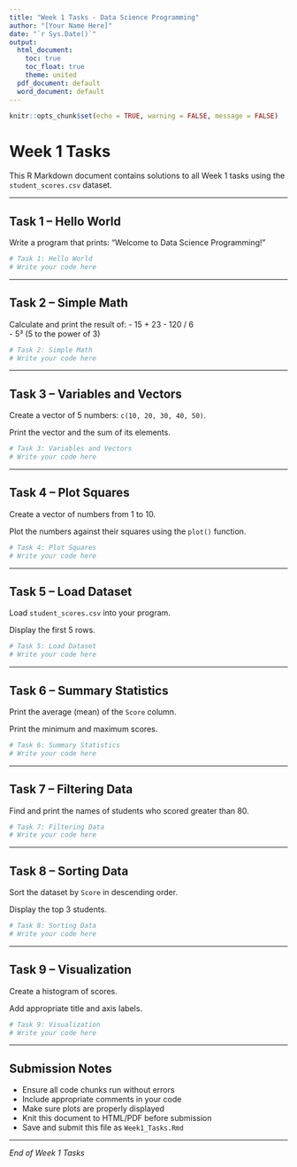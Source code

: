 ```yaml
---
title: "Week 1 Tasks - Data Science Programming"
author: "[Your Name Here]"
date: "`r Sys.Date()`"
output:
  html_document: 
    toc: true
    toc_float: true
    theme: united
  pdf_document: default
  word_document: default
---
```


```r
knitr::opts_chunk$set(echo = TRUE, warning = FALSE, message = FALSE)
```

# Week 1 Tasks

This R Markdown document contains solutions to all Week 1 tasks using the `student_scores.csv` dataset.

---

## Task 1 – Hello World

Write a program that prints: "Welcome to Data Science Programming!"

```r
# Task 1: Hello World
# Write your code here

```

---

## Task 2 – Simple Math

Calculate and print the result of:
- 15 + 23
- 120 / 6  
- 5³ (5 to the power of 3)

```r
# Task 2: Simple Math
# Write your code here

```

---

## Task 3 – Variables and Vectors

Create a vector of 5 numbers: `c(10, 20, 30, 40, 50)`.

Print the vector and the sum of its elements.

```r
# Task 3: Variables and Vectors
# Write your code here

```

---

## Task 4 – Plot Squares

Create a vector of numbers from 1 to 10.

Plot the numbers against their squares using the `plot()` function.

```r
# Task 4: Plot Squares
# Write your code here

```

---

## Task 5 – Load Dataset

Load `student_scores.csv` into your program.

Display the first 5 rows.

```r
# Task 5: Load Dataset
# Write your code here

```

---

## Task 6 – Summary Statistics

Print the average (mean) of the `Score` column.

Print the minimum and maximum scores.

```r
# Task 6: Summary Statistics
# Write your code here

```

---

## Task 7 – Filtering Data

Find and print the names of students who scored greater than 80.

```r
# Task 7: Filtering Data
# Write your code here

```

---

## Task 8 – Sorting Data

Sort the dataset by `Score` in descending order.

Display the top 3 students.

```r
# Task 8: Sorting Data
# Write your code here

```

---

## Task 9 – Visualization

Create a histogram of scores.

Add appropriate title and axis labels.

```r
# Task 9: Visualization
# Write your code here

```

---

## Submission Notes

- Ensure all code chunks run without errors
- Include appropriate comments in your code
- Make sure plots are properly displayed
- Knit this document to HTML/PDF before submission
- Save and submit this file as `Week1_Tasks.Rmd`

---

*End of Week 1 Tasks*
